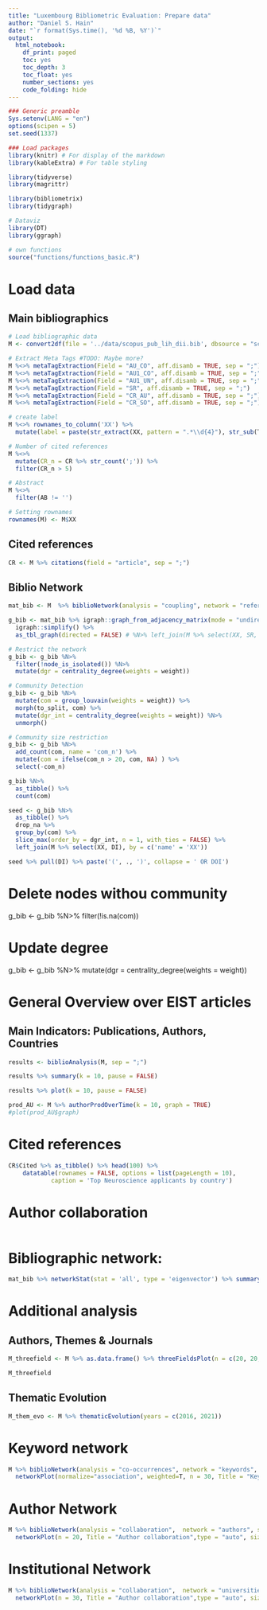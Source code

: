 ```yaml
---
title: "Luxembourg Bibliometric Evaluation: Prepare data"
author: "Daniel S. Hain"
date: "`r format(Sys.time(), '%d %B, %Y')`"
output:
  html_notebook:
    df_print: paged
    toc: yes
    toc_depth: 3
    toc_float: yes
    number_sections: yes
    code_folding: hide
---
```


```r
### Generic preamble
Sys.setenv(LANG = "en")
options(scipen = 5)
set.seed(1337)

### Load packages  
library(knitr) # For display of the markdown
library(kableExtra) # For table styling

library(tidyverse)
library(magrittr)

library(bibliometrix)
library(tidygraph)

# Dataviz
library(DT)
library(ggraph)

# own functions
source("functions/functions_basic.R")
```

# Load data

## Main bibliographics

```r
# Load bibliographic data
M <- convert2df(file = '../data/scopus_pub_lih_dii.bib', dbsource = "scopus", format = "bibtex")

# Extract Meta Tags #TODO: Maybe more?
M %<>% metaTagExtraction(Field = "AU_CO", aff.disamb = TRUE, sep = ";")
M %<>% metaTagExtraction(Field = "AU1_CO", aff.disamb = TRUE, sep = ";")
M %<>% metaTagExtraction(Field = "AU1_UN", aff.disamb = TRUE, sep = ";")
M %<>% metaTagExtraction(Field = "SR", aff.disamb = TRUE, sep = ";")
M %<>% metaTagExtraction(Field = "CR_AU", aff.disamb = TRUE, sep = ";")
M %<>% metaTagExtraction(Field = "CR_SO", aff.disamb = TRUE, sep = ";")

# create label
M %<>% rownames_to_column('XX') %>% 
  mutate(label = paste(str_extract(XX, pattern = ".*\\d{4}"), str_sub(TI, 1,25)) %>% str_replace_all("[^[:alnum:]]", " ") %>% str_squish() %>% str_replace_all(" ", "_") %>% make.unique(sep='_'))  

# Number of cited references
M %<>%
  mutate(CR_n = CR %>% str_count(';')) %>%
  filter(CR_n > 5)

# Abstract
M %<>%
  filter(AB != '')

# Setting rownames
rownames(M) <- M$XX
```

## Cited references

```r
CR <- M %>% citations(field = "article", sep = ";")
```


## Biblio Network
```r
mat_bib <- M  %>% biblioNetwork(analysis = "coupling", network = "references", sep = ";", shortlabel =  FALSE)
```

```r
g_bib <- mat_bib %>% igraph::graph_from_adjacency_matrix(mode = "undirected", weighted = TRUE, diag = FALSE) %>% 
  igraph::simplify() %>%
  as_tbl_graph(directed = FALSE) # %N>% left_join(M %>% select(XX, SR, PY, TC, J9), by = c("name" = "XX")) %>% mutate(id = 1:n()) 
```

```r
# Restrict the network
g_bib <- g_bib %N>% 
  filter(!node_is_isolated()) %N>%
  mutate(dgr = centrality_degree(weights = weight)) 
```

```r
# Community Detection
g_bib <- g_bib %N>%
  mutate(com = group_louvain(weights = weight)) %>%
  morph(to_split, com) %>% 
  mutate(dgr_int = centrality_degree(weights = weight)) %N>%
  unmorph()

# Community size restriction
g_bib <- g_bib %N>%
  add_count(com, name = 'com_n') %>%
  mutate(com = ifelse(com_n > 20, com, NA) ) %>%
  select(-com_n)  
```

```r
g_bib %N>%
  as_tibble() %>%
  count(com)
```

```r
seed <- g_bib %N>%
  as_tibble() %>%
  drop_na %>%
  group_by(com) %>%
  slice_max(order_by = dgr_int, n = 1, with_ties = FALSE) %>%
  left_join(M %>% select(XX, DI), by = c('name' = 'XX'))
```

```r
seed %>% pull(DI) %>% paste('(', ., ')', collapse = ' OR DOI')
```





# Delete nodes withou community
g_bib <- g_bib %N>%
  filter(!is.na(com))

# Update degree
g_bib <- g_bib %N>%
  mutate(dgr = centrality_degree(weights = weight))








# General Overview over EIST articles

## Main Indicators: Publications, Authors, Countries

```r
results <- biblioAnalysis(M, sep = ";")
```

```r
results %>% summary(k = 10, pause = FALSE)
```

```r
results %>% plot(k = 10, pause = FALSE)
```

```r
prod_AU <- M %>% authorProdOverTime(k = 10, graph = TRUE)
#plot(prod_AU$graph)
```

# Cited references



```r
CR$Cited %>% as_tibble() %>% head(100) %>% 
    datatable(rownames = FALSE, options = list(pageLength = 10),
            caption = 'Top Neuroscience applicants by country') 
```

# Author collaboration

```r

```



# Bibliographic network:

```r
mat_bib %>% networkStat(stat = 'all', type = 'eigenvector') %>% summary()
```








# Additional analysis

## Authors, Themes & Journals

```r
M_threefield <- M %>% as.data.frame() %>% threeFieldsPlot(n = c(20, 20, 10))
```

```r
M_threefield
```
## Thematic Evolution

```r
M_them_evo <- M %>% thematicEvolution(years = c(2016, 2021))
```

# Keyword network

```r
M %>% biblioNetwork(analysis = "co-occurrences", network = "keywords", sep = ";") %>%
  networkPlot(normalize="association", weighted=T, n = 30, Title = "Keyword Co-occurrences", type = "fruchterman", size=T,edgesize = 5,labelsize=0.7)
```

# Author Network

```r
M %>% biblioNetwork(analysis = "collaboration",  network = "authors", sep = ";") %>%
  networkPlot(n = 20, Title = "Author collaboration",type = "auto", size=10, size.cex=T, edgesize = 3,labelsize=0.6)
```




# Institutional Network

```r
M %>% biblioNetwork(analysis = "collaboration",  network = "universities", sep = ";") %>%
  networkPlot(n = 30, Title = "Author collaboration",type = "auto", size=10, size.cex=T,edgesize = 3,labelsize=0.6)
```

